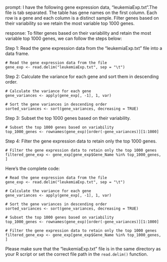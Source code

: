 prompt:
I have the following gene expression data, "leukemiaExp.txt".The file is tab separated. The table has gene names on the first column. Each row is a gene and each column is a distinct sample.  Filter genes based on their variability so we retain the most variable top 1000 genes. 

response:
To filter genes based on their variability and retain the most variable top 1000 genes, we can follow the steps below:

Step 1: Read the gene expression data from the "leukemiaExp.txt" file into a data frame.

```
# Read the gene expression data from the file
gene_exp <- read.delim("leukemiaExp.txt", sep = "\t")
```

Step 2: Calculate the variance for each gene and sort them in descending order.

```
# Calculate the variance for each gene
gene_variances <- apply(gene_exp[, -1], 1, var)

# Sort the gene variances in descending order
sorted_variances <- sort(gene_variances, decreasing = TRUE)
```

Step 3: Subset the top 1000 genes based on their variability.

```
# Subset the top 1000 genes based on variability
top_1000_genes <- rownames(gene_exp)[order(-gene_variances)][1:1000]
```

Step 4: Filter the gene expression data to retain only the top 1000 genes.

```
# Filter the gene expression data to retain only the top 1000 genes
filtered_gene_exp <- gene_exp[gene_exp$Gene_Name %in% top_1000_genes, ]
```

Here's the complete code:

```
# Read the gene expression data from the file
gene_exp <- read.delim("leukemiaExp.txt", sep = "\t")

# Calculate the variance for each gene
gene_variances <- apply(gene_exp[, -1], 1, var)

# Sort the gene variances in descending order
sorted_variances <- sort(gene_variances, decreasing = TRUE)

# Subset the top 1000 genes based on variability
top_1000_genes <- rownames(gene_exp)[order(-gene_variances)][1:1000]

# Filter the gene expression data to retain only the top 1000 genes
filtered_gene_exp <- gene_exp[gene_exp$Gene_Name %in% top_1000_genes, ]
```

Please make sure that the "leukemiaExp.txt" file is in the same directory as your R script or set the correct file path in the `read.delim()` function.
